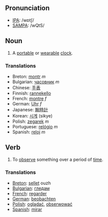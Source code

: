 ==Pronunciation==

*[[IPA]]: /wɒtʃ/
*[[SAMPA]]: /wQtS/

==Noun==

#A [[portable]] or [[wearable]] [[clock]].

===Translations===

*Breton: [[montr]] ''m''
*Bulgarian: [[часовник]] ''m''
*Chinese: [[手表]]
*Finnish: [[rannekello]]
*French: [[montre]] ''f''
*German: [[Uhr]] ''f''
*Japanese: [[腕時計]]
*Korean: [[시계]] (sikye)
*Polish: [[zegarek]] ''m''
*Portuguese: [[relógio]] ''m''
*Spanish: [[reloj]] ''m''

==Verb==

#To [[observe]] something over a period of [[time]].

===Translations===

*[[Breton]]: [[sellet]] ouzh
*[[Bulgarian]]: [[гледам]]
*[[French]]: [[regarder]]
*[[German]]: [[beobachten]]
*[[Polish]]: [[oglądać]], [[obserwować]]
*[[Spanish]]: [[mirar]]